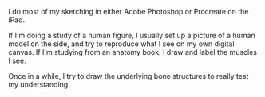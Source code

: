I do most of my sketching in either Adobe Photoshop or Procreate on the iPad.

If I'm doing a study of a human figure, I usually set up a picture of a human model on the side, and try to reproduce what I see on my own digital canvas. If I'm studying from an anatomy book, I draw and label the muscles I see.

Once in a while, I try to draw the underlying bone structures to really test my understanding.
